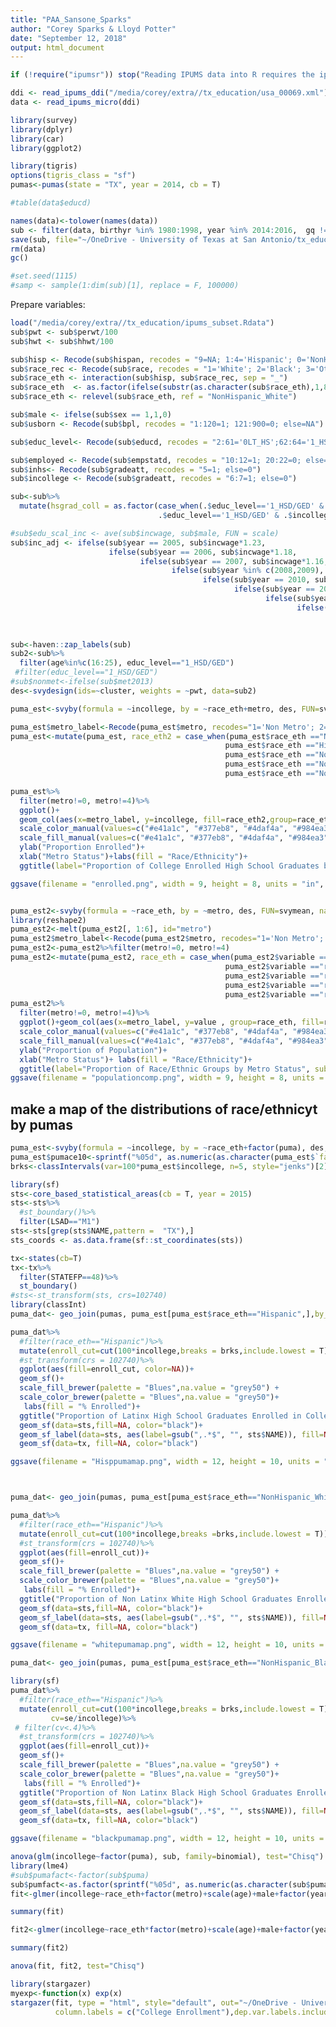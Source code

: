 ```yaml
---
title: "PAA_Sansone_Sparks"
author: "Corey Sparks & Lloyd Potter"
date: "September 12, 2018"
output: html_document
---
```




```r
if (!require("ipumsr")) stop("Reading IPUMS data into R requires the ipumsr package. It can be installed using the following command: install.packages('ipumsr')")

ddi <- read_ipums_ddi("/media/corey/extra//tx_education/usa_00069.xml")
data <- read_ipums_micro(ddi)

```


```r

library(survey)
library(dplyr)
library(car)
library(ggplot2)

library(tigris)
options(tigris_class = "sf")
pumas<-pumas(state = "TX", year = 2014, cb = T)

#table(data$educd)
```
```r
names(data)<-tolower(names(data))
sub <- filter(data, birthyr %in% 1980:1998, year %in% 2014:2016,  gq != 3, gq != 4, gq!=6)
save(sub, file="~/OneDrive - University of Texas at San Antonio/tx_education/ipums_subset.Rdata")
rm(data)
gc()

#set.seed(1115)
#samp <- sample(1:dim(sub)[1], replace = F, 100000)
```

Prepare variables:
```r
load("/media/corey/extra//tx_education/ipums_subset.Rdata")
sub$pwt <- sub$perwt/100
sub$hwt <- sub$hhwt/100

sub$hisp <- Recode(sub$hispan, recodes = "9=NA; 1:4='Hispanic'; 0='NonHispanic'")
sub$race_rec <- Recode(sub$race, recodes = "1='White'; 2='Black'; 3='Other'; 4:6='Asian'; 7:9='Other'")
sub$race_eth <- interaction(sub$hisp, sub$race_rec, sep = "_")
sub$race_eth  <- as.factor(ifelse(substr(as.character(sub$race_eth),1,8) == "Hispanic", "Hispanic", as.character(sub$race_eth)))
sub$race_eth <- relevel(sub$race_eth, ref = "NonHispanic_White")

sub$male <- ifelse(sub$sex == 1,1,0)
sub$usborn <- Recode(sub$bpl, recodes = "1:120=1; 121:900=0; else=NA")

sub$educ_level<- Recode(sub$educd, recodes = "2:61='0LT_HS';62:64='1_HSD/GED';65:80='2_somecoll';90:100='2_somecoll'; 81:83='3_AssocDegree';101='4_bachelordegree'; 110:116='4_BAplus_GradDegree'; else=NA")

sub$employed <- Recode(sub$empstatd, recodes = "10:12=1; 20:22=0; else=NA")
sub$inhs<- Recode(sub$gradeatt, recodes = "5=1; else=0")
sub$incollege <- Recode(sub$gradeatt, recodes = "6:7=1; else=0")

sub<-sub%>%
  mutate(hsgrad_coll = as.factor(case_when(.$educ_level=='1_HSD/GED' & .$incollege==0 ~ '0hsgrad_notincollege',
                                 .$educ_level=='1_HSD/GED' & .$incollege==1 ~ '1hsgrad_incollege')))

#sub$edu_scal_inc <- ave(sub$incwage, sub$male, FUN = scale)
sub$inc_adj <- ifelse(sub$year == 2005, sub$incwage*1.23,
                      ifelse(sub$year == 2006, sub$incwage*1.18,
                             ifelse(sub$year == 2007, sub$incwage*1.16,
                                    ifelse(sub$year %in% c(2008,2009), sub$incwage*1.1, 
                                           ifelse(sub$year == 2010, sub$incwage*1.1,
                                                  ifelse(sub$year == 2011, sub$incwage*1.07,
                                                         ifelse(sub$year == 2012, sub$incwage*1.05,
                                                                ifelse(sub$year == 2013, sub$incwage*1.03, 
                                                                       ifelse(sub$year == 2014, sub$incwage*1.01,
                                                                              ifelse(sub$year == 2015, sub$incwage*1.01, sub$incwage))))))))))
```


```r
sub<-haven::zap_labels(sub)
sub2<-sub%>%
  filter(age%in%c(16:25), educ_level=="1_HSD/GED")
 #filter(educ_level=="1_HSD/GED")
#sub$nonmet<-ifelse(sub$met2013)
des<-svydesign(ids=~cluster, weights = ~pwt, data=sub2)
```

```r
puma_est<-svyby(formula = ~incollege, by = ~race_eth+metro, des, FUN=svymean, na.rm=T )

puma_est$metro_label<-Recode(puma_est$metro, recodes="1='Non Metro'; 2='Metro Central City'; 3='Metro Suburban'")
puma_est<-mutate(puma_est, race_eth2 = case_when(puma_est$race_eth =="NonHispanic_White" ~ 'Non Latinx White', 
                                                puma_est$race_eth =="Hispanic" ~ 'Latinx',
                                                puma_est$race_eth =="NonHispanic_Asian" ~ 'Non Latinx Asian',
                                                puma_est$race_eth =="NonHispanic_Black" ~ 'Non Latinx Black',
                                                puma_est$race_eth =="NonHispanic_Other" ~ 'Non Latinx Other'))

puma_est%>%
  filter(metro!=0, metro!=4)%>%
  ggplot()+
  geom_col(aes(x=metro_label, y=incollege, fill=race_eth2,group=race_eth2), position="dodge2", lwd=1)+
  scale_color_manual(values=c("#e41a1c", "#377eb8", "#4daf4a", "#984ea3", "#ff7f00"))+
  scale_fill_manual(values=c("#e41a1c", "#377eb8", "#4daf4a", "#984ea3", "#ff7f00"))+
  ylab("Proportion Enrolled")+
  xlab("Metro Status")+labs(fill = "Race/Ethnicity")+
  ggtitle(label="Proportion of College Enrolled High School Graduates by Metro Status", subtitle = "Population aged 16 to 25")

ggsave(filename = "enrolled.png", width = 9, height = 8, units = "in", dpi = 150)


puma_est2<-svyby(formula = ~race_eth, by = ~metro, des, FUN=svymean, na.rm=T )
library(reshape2)
puma_est2<-melt(puma_est2[, 1:6], id="metro")
puma_est2$metro_label<-Recode(puma_est2$metro, recodes="1='Non Metro'; 2='Metro Central City'; 3='Metro Suburban'")
puma_est2<-puma_est2%>%filter(metro!=0, metro!=4)
puma_est2<-mutate(puma_est2, race_eth = case_when(puma_est2$variable =="race_ethNonHispanic_White" ~ 'Non Latinx White', 
                                                puma_est2$variable =="race_ethHispanic" ~ 'Latinx',
                                                puma_est2$variable =="race_ethNonHispanic_Asian" ~ 'Non Latinx Asian',
                                                puma_est2$variable =="race_ethNonHispanic_Black" ~ 'Non Latinx Black',
                                                puma_est2$variable =="race_ethNonHispanic_Other" ~ 'Non Latinx Other'))
puma_est2%>%
  filter(metro!=0, metro!=4)%>%
  ggplot()+geom_col(aes(x=metro_label, y=value , group=race_eth, fill=race_eth ),position="dodge2", lwd=2)+
  scale_color_manual(values=c("#e41a1c", "#377eb8", "#4daf4a", "#984ea3", "#ff7f00"))+
  scale_fill_manual(values=c("#e41a1c", "#377eb8", "#4daf4a", "#984ea3", "#ff7f00"))+
  ylab("Proportion of Population")+
  xlab("Metro Status")+ labs(fill = "Race/Ethnicity")+
  ggtitle(label="Proportion of Race/Ethnic Groups by Metro Status", subtitle = "Proportion of Population aged 16 to 25")
ggsave(filename = "populationcomp.png", width = 9, height = 8, units = "in", dpi = 150)+ylim(c(0, .7))
```

## make a map of the distributions of race/ethnicyt by pumas

```r
puma_est<-svyby(formula = ~incollege, by = ~race_eth+factor(puma), des, FUN=svymean, na.rm=T )
puma_est$pumace10<-sprintf("%05d", as.numeric(as.character(puma_est$`factor(puma)`)))
brks<-classIntervals(var=100*puma_est$incollege, n=5, style="jenks")[2]$brks

library(sf)
sts<-core_based_statistical_areas(cb = T, year = 2015)
sts<-sts%>%
  #st_boundary()%>%
  filter(LSAD=="M1")
sts<-sts[grep(sts$NAME,pattern =  "TX"),]
sts_coords <- as.data.frame(sf::st_coordinates(sts))

tx<-states(cb=T)
tx<-tx%>%
  filter(STATEFP==48)%>%
  st_boundary()
#sts<-st_transform(sts, crs=102740)
library(classInt)
puma_dat<- geo_join(pumas, puma_est[puma_est$race_eth=="Hispanic",],by_sp="PUMACE10", by_df="pumace10")

puma_dat%>%
  #filter(race_eth=="Hispanic")%>%
  mutate(enroll_cut=cut(100*incollege,breaks = brks,include.lowest = T))%>%
  #st_transform(crs = 102740)%>%
  ggplot(aes(fill=enroll_cut, color=NA))+
  geom_sf()+
  scale_fill_brewer(palette = "Blues",na.value = "grey50") +
  scale_color_brewer(palette = "Blues",na.value = "grey50")+
   labs(fill = "% Enrolled")+
  ggtitle("Proportion of Latinx High School Graduates Enrolled in College", subtitle ="Ages 16 to 25")+
  geom_sf(data=sts,fill=NA, color="black")+
  geom_sf_label(data=sts, aes(label=gsub(",.*$", "", sts$NAME)), fill=NA, color="black", label.size = 0)+
  geom_sf(data=tx, fill=NA, color="black")

ggsave(filename = "Hisppumamap.png", width = 12, height = 10, units = "in", dpi = 250)



puma_dat<- geo_join(pumas, puma_est[puma_est$race_eth=="NonHispanic_White",],by_sp="PUMACE10", by_df="pumace10")

puma_dat%>%
  #filter(race_eth=="Hispanic")%>%
  mutate(enroll_cut=cut(100*incollege,breaks =brks,include.lowest = T))%>%
  #st_transform(crs = 102740)%>%
  ggplot(aes(fill=enroll_cut))+
  geom_sf()+
  scale_fill_brewer(palette = "Blues",na.value = "grey50") +
  scale_color_brewer(palette = "Blues",na.value = "grey50")+
   labs(fill = "% Enrolled")+
  ggtitle("Proportion of Non Latinx White High School Graduates Enrolled in College", subtitle ="Ages 16 to 25")+
  geom_sf(data=sts,fill=NA, color="black")+
  geom_sf_label(data=sts, aes(label=gsub(",.*$", "", sts$NAME)), fill=NA, color="black", label.size = 0)+
  geom_sf(data=tx, fill=NA, color="black")

ggsave(filename = "whitepumamap.png", width = 12, height = 10, units = "in", dpi = 250)

puma_dat<- geo_join(pumas, puma_est[puma_est$race_eth=="NonHispanic_Black",],by_sp="PUMACE10", by_df="pumace10")

library(sf)
puma_dat%>%
  #filter(race_eth=="Hispanic")%>%
  mutate(enroll_cut=cut(100*incollege,breaks = brks,include.lowest = T),
         cv=se/incollege)%>%
 # filter(cv<.4)%>%
  #st_transform(crs = 102740)%>%
  ggplot(aes(fill=enroll_cut))+
  geom_sf()+
  scale_fill_brewer(palette = "Blues",na.value = "grey50") +
  scale_color_brewer(palette = "Blues",na.value = "grey50")+
   labs(fill = "% Enrolled")+
  ggtitle("Proportion of Non Latinx Black High School Graduates Enrolled in College", subtitle ="Ages 16 to 25")+
  geom_sf(data=sts,fill=NA, color="black")+
  geom_sf_label(data=sts, aes(label=gsub(",.*$", "", sts$NAME)), fill=NA, color="black", label.size = 0)+
  geom_sf(data=tx, fill=NA, color="black")

ggsave(filename = "blackpumamap.png", width = 12, height = 10, units = "in", dpi = 250)

```




```r

anova(glm(incollege~factor(puma), sub, family=binomial), test="Chisq")
library(lme4)
#sub$pumafact<-factor(sub$puma)
sub$pumfact<-as.factor(sprintf("%05d", as.numeric(as.character(sub$puma))))
fit<-glmer(incollege~race_eth+factor(metro)+scale(age)+male+factor(year)+(1|pumfact),weights=pwt/mean(pwt, na.rm=T), family=binomial, data=sub, subset=metro%in%c(1,2,3), control=glmerControl(optimizer="bobyqa", optCtrl=list(maxfun=2e5)))

summary(fit)

fit2<-glmer(incollege~race_eth*factor(metro)+scale(age)+male+factor(year)+(1|pumfact),weights=pwt/mean(pwt, na.rm=T), family=binomial, data=sub, subset=metro%in%c(1,2,3), control=glmerControl(optimizer="bobyqa", optCtrl=list(maxfun=2e5)))

summary(fit2)

anova(fit, fit2, test="Chisq")

library(stargazer)
myexp<-function(x) exp(x)
stargazer(fit, type = "html", style="default", out="~/OneDrive - University of Texas at San Antonio/tx_education/paalogregoutput.html", t.auto = F, p.auto = F, ci=T,
          column.labels = c("College Enrollment"),dep.var.labels.include=F,keep.stat = c("n", "aic", "lr"),mean.sd = T,summary.stat = c("mean", "sd"),apply.coef = myexp)


```